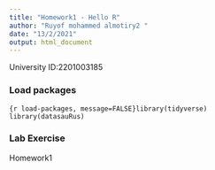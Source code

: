 ```yaml
---
title: "Homework1 - Hello R"
author: "Ruyof mohammed almotiry2 "
date: "13/2/2021"
output: html_document
---
```


University ID:2201003185 

### Load packages

```{r load-packages, message=FALSE}library(tidyverse) 
library(datasauRus)
```


### Lab Exercise

Homework1